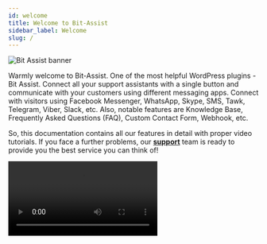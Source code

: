```yaml
---
id: welcome
title: Welcome to Bit-Assist
sidebar_label: Welcome
slug: /
---
```



<Image src="bit-assist-banner" w="800" alt="Bit Assist banner"/>

Warmly welcome to Bit-Assist. One of the most helpful WordPress plugins - Bit Assist. Connect all your support assistants with a single button and communicate with your customers using different messaging apps. Connect with visitors using Facebook Messenger, WhatsApp, Skype, SMS, Tawk, Telegram, Viber, Slack, etc. Also, notable features are Knowledge Base, Frequently Asked Questions (FAQ), Custom Contact Form, Webhook, etc.

So, this documentation contains all our features in detail with proper video tutorials. If you face a further problems, our **<a href="mailto:support@bitapps.pro">support</a>** team is ready to provide you the best service you can think of!


 <Video youtube src="atVwkzFNnmM" w="1020"/>


<Feedback />
